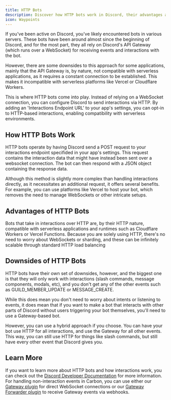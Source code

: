 ```yaml
---
title: HTTP Bots
description: Discover how HTTP bots work in Discord, their advantages and downsides, and how they enable compatibility with serverless environments.
icon: Waypoints
---
```


If you've been active on Discord, you've likely encountered bots in various servers. These bots have been around almost since the beginning of Discord, and for the most part, they all rely on Discord's API Gateway (which runs over a WebSocket) for receiving events and interactions with the bot.

However, there are some downsides to this approach for some applications, mainly that the API Gateway is, by nature, not compatible with serverless applications, as it requires a constant connection to be established. This makes it incompatible with serverless platforms like Vercel or Cloudflare Workers.

This is where HTTP bots come into play. Instead of relying on a WebSocket connection, you can configure Discord to send interactions via HTTP. By adding an 'Interactions Endpoint URL' to your app's settings, you can opt-in to HTTP-based interactions, enabling compatibility with serverless environments.

## How HTTP Bots Work

HTTP bots operate by having Discord send a POST request to your interactions endpoint specifided in your app's settings. This request contains the interaction data that might have instead been sent over a websocket connection. The bot can then respond with a JSON object containing the response data.

Although this method is slightly more complex than handling interactions directly, as it necessitates an additional request, it offers several benefits. For example, you can use platforms like Vercel to host your bot, which removes the need to manage WebSockets or other intricate setups.

## Advantages of HTTP Bots

Bots that take in interactions over HTTP are, by their HTTP nature, compatible with serverless applications and runtimes such as Cloudflare Workers or Vercel Functions. Because you are solely using HTTP, there's no need to worry about WebSockets or sharding, and these can be infinitely scalable through standard HTTP load balancing

## Downsides of HTTP Bots

HTTP bots have their own set of downsides, however, and the biggest one is that they will only work with interactions (slash commands, message components, modals, etc), and you don't get any of the other events such as GUILD_MEMBER_UPDATE or MESSAGE_CREATE.

While this does mean you don't need to worry about intents or listening to events, it does mean that if you want to make a bot that interacts with other parts of Discord without users triggering your bot themselves, you'll need to use a Gateway-based bot.

However, you can use a hybrid approach if you choose. You can have your bot use HTTP for all interactions, and use the Gateway for all other events. This way, you can still use HTTP for things like slash commands, but still have every other event that Discord gives you.

## Learn More

If you want to learn more about HTTP bots and how interactions work, you can check out the [Discord Developer Documentation](https://discord.com/developers/docs/interactions/overview) for more information. For handling non-interaction events in Carbon, you can use either our [Gateway plugin](/plugins/gateway) for direct WebSocket connections or our [Gateway Forwarder plugin](/plugins/gateway-forwarder) to receive Gateway events via webhooks.
